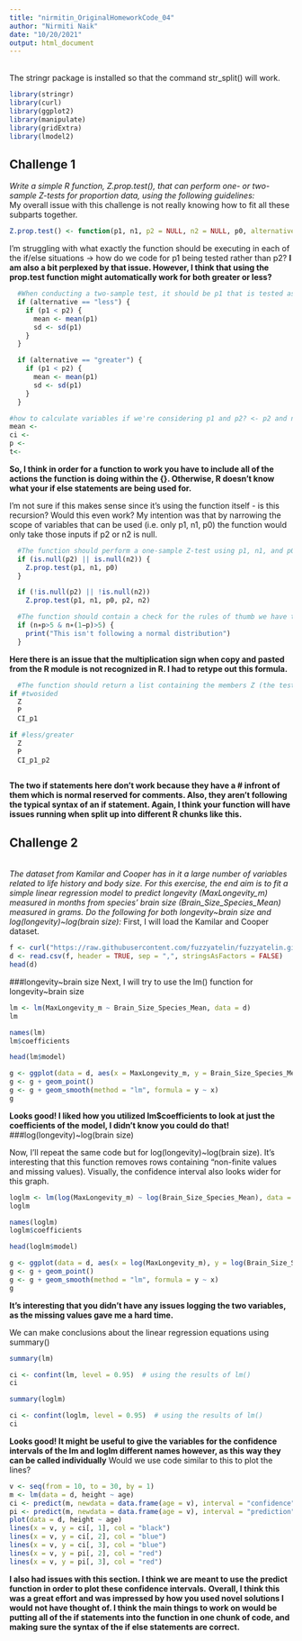 ```yaml
---
title: "nirmitin_OriginalHomeworkCode_04"
author: "Nirmiti Naik"
date: "10/20/2021"
output: html_document
---
```

<br>
The stringr package is installed so that the command str_split() will work. 
```r
library(stringr)
library(curl)
library(ggplot2)
library(manipulate)
library(gridExtra)
library(lmodel2)
```

## **Challenge 1**
*Write a simple R function, Z.prop.test(), that can perform one- or two-sample Z-tests for proportion data, using the following guidelines:*
<br> 
My overall issue with this challenge is not really knowing how to fit all these subparts together. 
```r
Z.prop.test() <- function(p1, n1, p2 = NULL, n2 = NULL, p0, alternative = c("two.sided", "less", "greater"), conf.level = 0.95)
```

I'm struggling with what exactly the function should be executing in each of the if/else situations -> how do we code for p1 being tested rather than p2? 
**I am also a bit perplexed by that issue. However, I think that using the prop.test function might automatically work for both greater or less?**

```r
  #When conducting a two-sample test, it should be p1 that is tested as being smaller or larger than p2 when alternative=“less” or alternative=“greater”, the same as in the use of x and y in the function t.test().
  if (alternative == "less") {
    if (p1 < p2) {
      mean <- mean(p1)
      sd <- sd(p1)
    }
  }

  if (alternative == "greater") {
    if (p1 < p2) {
      mean <- mean(p1)
      sd <- sd(p1)
    }
  }

#how to calculate variables if we're considering p1 and p2? <- p2 and n2 != null
mean <- 
ci <- 
p <- 
t<- 
```
**So, I think in order for a function to work you have to include all of the actions the function is doing within the {}. Otherwise, R doesn't know what your if else statements are being used for.**

I'm not sure if this makes sense since it's using the function itself - is this recursion? Would this even work? My intention was that by narrowing the scope of variables that can be used (i.e. only p1, n1, p0) the function would only take those inputs if p2 or n2 is null. 
```r
  #The function should perform a one-sample Z-test using p1, n1, and p0 if either p2 or n2 (or both) is NULL.
  if (is.null(p2) || is.null(n2)) {
    Z.prop.test(p1, n1, p0)
  } 

  if (!is.null(p2) || !is.null(n2))
    Z.prop.test(p1, n1, p0, p2, n2)
```

```r
  #The function should contain a check for the rules of thumb we have talked about (n∗p>5 and n∗(1−p)>5) to ensure the validity of assuming the normal distribution in both the one- and two-sample settings. If this is violated, the function should still complete but it should also print an appropriate warning message.
  if (n∗p>5 & n∗(1−p)>5) {
    print("This isn't following a normal distribution")
  }
```
**Here there is an issue that the multiplication sign when copy and pasted from the R module is not recognized in R. I had to retype out this formula.**
```r
  #The function should return a list containing the members Z (the test statistic), P (the appropriate p value), and CI (the two-sided CI with respect to “conf.level” around p1 in the case of a one-sample test and around p2-p1 in the case of a two-sample test). For all test alternatives (“two.sided”, “greater”, “less”), calculate symmetric CIs based on quantiles of the normal distribution rather than worrying about calculating single-limit confidence bounds.
if #twosided
  Z
  P
  CI_p1

if #less/greater
  Z
  P
  CI_p1_p2
    
```
**The two if statements here don't work because they have a # infront of them which is normal reserved for comments. Also, they aren't following the typical syntax of an if statement. Again, I think your function will have issues running when split up into different R chunks like this.** 


## **Challenge 2**
<br>
*The dataset from Kamilar and Cooper has in it a large number of variables related to life history and body size. For this exercise, the end aim is to fit a simple linear regression model to predict longevity (MaxLongevity_m) measured in months from species’ brain size (Brain_Size_Species_Mean) measured in grams. Do the following for both longevity~brain size and log(longevity)~log(brain size):* 
First, I will load the Kamilar and Cooper dataset.  
```r
f <- curl("https://raw.githubusercontent.com/fuzzyatelin/fuzzyatelin.github.io/master/AN588_Fall21/KamilarAndCooperData.csv")
d <- read.csv(f, header = TRUE, sep = ",", stringsAsFactors = FALSE)
head(d)
```
###longevity~brain size
Next, I will try to use the lm() function for longevity~brain size
```r
lm <- lm(MaxLongevity_m ~ Brain_Size_Species_Mean, data = d)
lm

names(lm)
lm$coefficients

head(lm$model)

g <- ggplot(data = d, aes(x = MaxLongevity_m, y = Brain_Size_Species_Mean))
g <- g + geom_point()
g <- g + geom_smooth(method = "lm", formula = y ~ x)
g
```
**Looks good! I liked how you utilized lm$coefficients to look at just the coefficients of the model, I didn't know you could do that!**
###log(longevity)~log(brain size)

Now, I'll repeat the same code but for log(longevity)~log(brain size). It's interesting that this function removes rows containing "non-finite values and missing values). Visually, the confidence interval also looks wider for this graph. 
```r
loglm <- lm(log(MaxLongevity_m) ~ log(Brain_Size_Species_Mean), data = d)
loglm

names(loglm)
loglm$coefficients

head(loglm$model)

g <- ggplot(data = d, aes(x = log(MaxLongevity_m), y = log(Brain_Size_Species_Mean)))
g <- g + geom_point()
g <- g + geom_smooth(method = "lm", formula = y ~ x)
g
```
**It's interesting that you didn't have any issues logging the two variables, as the missing values gave me a hard time.**

We can make conclusions about the linear regression equations using summary()
```r
summary(lm)

ci <- confint(lm, level = 0.95)  # using the results of lm()
ci

summary(loglm)

ci <- confint(loglm, level = 0.95)  # using the results of lm()
ci
```
**Looks good! It might be useful to give the variables for the confidence intervals of the lm and loglm different names however, as this way they can be called individually**
Would we use code similar to this to plot the lines?
```r
v <- seq(from = 10, to = 30, by = 1)
m <- lm(data = d, height ~ age)
ci <- predict(m, newdata = data.frame(age = v), interval = "confidence", level = 0.95)
pi <- predict(m, newdata = data.frame(age = v), interval = "prediction", level = 0.95)
plot(data = d, height ~ age)
lines(x = v, y = ci[, 1], col = "black")
lines(x = v, y = ci[, 2], col = "blue")
lines(x = v, y = ci[, 3], col = "blue")
lines(x = v, y = pi[, 2], col = "red")
lines(x = v, y = pi[, 3], col = "red")
```
**I also had issues with this section. I think we are meant to use the predict function in order to plot these confidence intervals.**
**Overall, I think this was a great effort and was impressed by how you used novel solutions I would not have thought of. I think the main things to work on would be putting all of the if statements into the function in one chunk of code, and making sure the syntax of the if else statements are correct.**